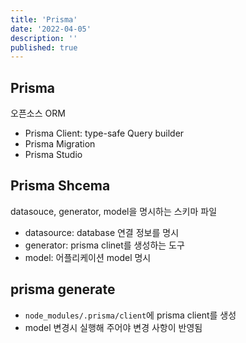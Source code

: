 ```yaml
---
title: 'Prisma'
date: '2022-04-05'
description: ''
published: true
---
```


## Prisma
오픈소스 ORM
- Prisma Client: type-safe Query builder
- Prisma Migration
- Prisma Studio

## Prisma Shcema
datasouce, generator, model을 명시하는 스키마 파일
- datasource: database 연결 정보를 명시
- generator: prisma clinet를 생성하는 도구
- model: 어플리케이션 model 명시

## prisma generate
- `node_modules/.prisma/client`에 prisma client를 생성
- model 변경시 실행해 주어야 변경 사항이 반영됨


